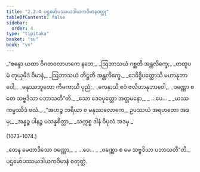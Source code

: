 ```yaml
---
title: "2.2.4 ပဌမော်ပဿယဒါယကဝိမာနဝတ္ထု"
tableOfContents: false
sidebar:
  order: 4
type: "tipitaka"
basket: "su"
book: "vv"
---
```



<DynamicBreadcrumb />

<Division number="1069" book="vv" e="ch" v="19" p="98">

<Paragraph number="917" type="verses" book="vv">
_“စန္ဒော ယထာ ဝိဂတဝလာဟကေ နဘေ,_  
_ဩဘာသယံ ဂစ္ဆတိ အန္တလိက္ခေ;_  
_တထူပမံ တုယှမိဒံ ဝိမာနံ,_  
_ဩဘာသယံ တိဋ္ဌတိ အန္တလိက္ခေ._  

</Paragraph>

</Division>
<Division number="1070" book="vv" e="ch" v="19" p="98">

<Paragraph number="918" type="verses" book="vv">
_ဒေဝိဒ္ဓိပတ္တောသိ မဟာနုဘာဝေါ,_  
_မနုဿဘူတော ကိမကာသိ ပုညံ;_  
_ကေနာသိ ဧဝံ ဇလိတာနုဘာဝေါ,_  
_ဝဏ္ဏော စ တေ သဗ္ဗဒိသာ ပဘာသတီ”တိ._  

</Paragraph>

</Division>
<Division number="1071" book="vv" e="ch" v="19" p="98">

<Paragraph number="919" type="verses" book="vv">
_သော ဒေဝပုတ္တော အတ္တမနော,_  
_ …ပေ… _  
_ယဿ ကမ္မဿိဒံ ဖလံ._  

</Paragraph>

</Division>
<Division number="1072" book="vv" e="ch" v="19" p="98">

<Paragraph number="920" book="vv">
_“အဟဉ္စ ဘရိယာ စ မနုဿလောကေ,_  
ဥပဿယံ အရဟတော အဒမှ;_  
_အန္နဉ္စ ပါနဉ္စ ပသန္နစိတ္တာ,_  
_သက္ကစ္စ ဒါနံ ဝိပုလံ အဒမှ._  


(1073–1074.)
</Paragraph>

<Paragraph number="921" type="verses" book="vv">
_တေန မေတာဒိသော ဝဏ္ဏော,_  
_ …ပေ… _  
_ဝဏ္ဏော စ မေ သဗ္ဗဒိသာ ပဘာသတီ”တိ._  


</Paragraph>
</Division>

<Paragraph number="922" type="center" book="vv">
ပဌမော်ပဿယဒါယကဝိမာနံ စတုတ္ထံ.
</Paragraph>